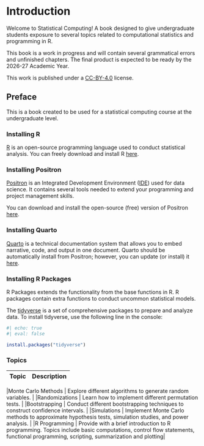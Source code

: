 # Introduction {.unnumbered}

Welcome to Statistical Computing! A book designed to give undergraduate students exposure to several topics related to computational statistics and programming in R.

::: callout-note
This book is a work in progress and will contain several grammatical errors and unfinished chapters. The final product is expected to be ready by the 2026-27 Academic Year.
:::

This work is published under a [CC-BY-4.0](https://creativecommons.org/licenses/by/4.0/) license. 


## Preface

This is a book created to be used for a statistical computing course at the undergraduate level.

### Installing R

[R](https://www.r-project.org/) is an open-source programming language used to conduct statistical analysis.
You can freely download and install R [here](https://cloud.r-project.org/).

### Installing Positron

[Positron](https://positron.posit.co/start.html) is an Integrated Development Environment ([IDE](https://en.wikipedia.org/wiki/Integrated_development_environment)) used for data science. It contains several tools needed to extend your programming and project management skills. 

You can download and install the open-source (free) version of Positron [here](https://positron.posit.co/download.html).

### Installing Quarto

[Quarto](https://quarto.org/) is a technical documentation system that allows you to embed narrative, code, and output in one document.
Quarto should be automatically install from Positron; however, you can update (or install) it [here](https://quarto.org/docs/get-started/).

### Installing R Packages

R Packages extends the functionality from the base functions in R. R packages contain extra functions to conduct uncommon statistical models.

The [tidyverse](https://www.tidyverse.org/) is a set of comprehensive packages to prepare and analyze data. To install tidyverse, use the following line in the console:


```r
#| echo: true
#| eval: false

install.packages("tidyverse")

```


### Topics

|Topic | Description |
|:-|:-|

|Monte Carlo Methods | Explore different algorithms to generate random variables. |
|Randomizations | Learn how to implement different permutation tests. |
|Bootstrapping | Conduct different bootstrapping techniques to construct confidence intervals. |
|Simulations | Implement Monte Carlo methods to approximate hypothesis tests, simulation studies, and power analysis. |
|R Programming | Provide with a brief introduction to R programming. Topics include basic computations, control flow statements, functional programming, scripting, summarization and plotting|
 


